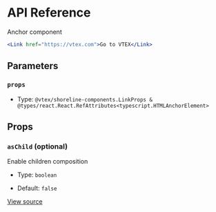 # API Reference

Anchor component

```jsx
<Link href="https://vtex.com">Go to VTEX</Link>
```

## Parameters

### `props`

- Type: `@vtex/shoreline-components.LinkProps & @types/react.React.RefAttributes<typescript.HTMLAnchorElement>`

## Props

### `asChild` (optional)

Enable children composition

- Type: `boolean`

- Default: `false`

[View source](https://github.com/vtex/shoreline/blob/611cd4283/packages/components/src/link/link.tsx#L10)
